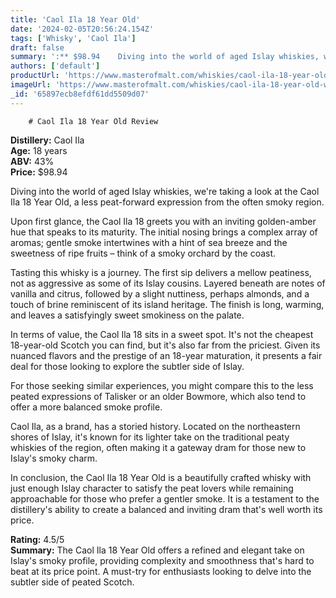 ```yaml
---
title: 'Caol Ila 18 Year Old'
date: '2024-02-05T20:56:24.154Z'
tags: ['Whisky', 'Caol Ila']
draft: false
summary: ':** $98.94    Diving into the world of aged Islay whiskies, we re taking a look at the Caol Ila 18 Year Old, a less peat-forward e...'
authors: ['default']
productUrl: 'https://www.masterofmalt.com/whiskies/caol-ila-18-year-old-whisky/'
imageUrl: 'https://www.masterofmalt.com/whiskies/caol-ila-18-year-old-whisky.jpg'
_id: '65897ecb8efdf61dd5509d07'
---
```


        # Caol Ila 18 Year Old Review

**Distillery:** Caol Ila  
**Age:** 18 years  
**ABV:** 43%  
**Price:** $98.94

Diving into the world of aged Islay whiskies, we're taking a look at the Caol Ila 18 Year Old, a less peat-forward expression from the often smoky region.

Upon first glance, the Caol Ila 18 greets you with an inviting golden-amber hue that speaks to its maturity. The initial nosing brings a complex array of aromas; gentle smoke intertwines with a hint of sea breeze and the sweetness of ripe fruits – think of a smoky orchard by the coast.

Tasting this whisky is a journey. The first sip delivers a mellow peatiness, not as aggressive as some of its Islay cousins. Layered beneath are notes of vanilla and citrus, followed by a slight nuttiness, perhaps almonds, and a touch of brine reminiscent of its island heritage. The finish is long, warming, and leaves a satisfyingly sweet smokiness on the palate.

In terms of value, the Caol Ila 18 sits in a sweet spot. It's not the cheapest 18-year-old Scotch you can find, but it's also far from the priciest. Given its nuanced flavors and the prestige of an 18-year maturation, it presents a fair deal for those looking to explore the subtler side of Islay.

For those seeking similar experiences, you might compare this to the less peated expressions of Talisker or an older Bowmore, which also tend to offer a more balanced smoke profile.

Caol Ila, as a brand, has a storied history. Located on the northeastern shores of Islay, it's known for its lighter take on the traditional peaty whiskies of the region, often making it a gateway dram for those new to Islay's smoky charm.

In conclusion, the Caol Ila 18 Year Old is a beautifully crafted whisky with just enough Islay character to satisfy the peat lovers while remaining approachable for those who prefer a gentler smoke. It is a testament to the distillery's ability to create a balanced and inviting dram that's well worth its price.

**Rating:** 4.5/5  
**Summary:** The Caol Ila 18 Year Old offers a refined and elegant take on Islay's smoky profile, providing complexity and smoothness that's hard to beat at its price point. A must-try for enthusiasts looking to delve into the subtler side of peated Scotch.
